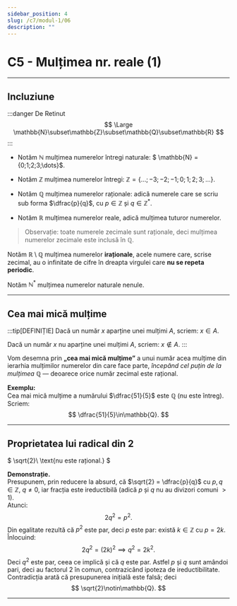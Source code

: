 ```yaml
---
sidebar_position: 4
slug: /c7/modul-1/06
description: ""
---
```


# C5 - Mulțimea nr. reale (1)

---

## Incluziune

:::danger De Retinut
$$
\Large \mathbb{N}\subset\mathbb{Z}\subset\mathbb{Q}\subset\mathbb{R}
$$
:::

- Notăm $\mathbb{N}$ mulțimea numerelor întregi naturale: $ \mathbb{N} = \{0;1;2;3;\dots\}$.

- Notăm $\mathbb{Z}$ mulțimea numerelor întregi: $\mathbb{Z} = \{\dots;-3;-2;-1;0;1;2;3;\dots\}$.

- Notăm $\mathbb{Q}$ mulțimea numerelor raționale: adică numerele care se scriu sub forma $\dfrac{p}{q}$, cu $p\in\mathbb{Z}$ și $q\in\mathbb{Z}^*$.

- Notăm $\mathbb{R}$ mulțimea numerelor reale, adică mulțimea tuturor numerelor.


> Observație: toate numerele zecimale sunt raționale, deci mulțimea numerelor zecimale este inclusă în $\mathbb{Q}$.

Notăm $\mathbb{R}\setminus\mathbb{Q}$ mulțimea numerelor **iraționale**, acele numere care, scrise zecimal, au o infinitate de cifre în dreapta virgulei care **nu se repeta periodic**.

Notăm $\mathbb{N}^*$ mulțimea numerelor naturale nenule.

---

## Cea mai mică mulțime

:::tip[DEFINIȚIE]
Dacă un număr $x$ aparține unei mulțimi $A$, scriem: $x\in A$.

Dacă un număr $x$ nu aparține unei mulțimi $A$, scriem: $x\notin A$.
:::

Vom desemna prin **„cea mai mică mulțime”** a unui număr acea mulțime din ierarhia mulțimilor numerelor din care face parte, _începând cel puțin de la mulțimea $\mathbb{Q}$_ — deoarece orice număr zecimal este rațional.

**Exemplu:**  
Cea mai mică mulțime a numărului $\dfrac{51}{5}$ este $\mathbb{Q}$ (nu este întreg). Scriem:
$$
\dfrac{51}{5}\in\mathbb{Q}.
$$

---

## Proprietatea lui radical din 2

$
\sqrt{2}\ \text{nu este rațional.}
$

**Demonstrație.**  
Presupunem, prin reducere la absurd, că $\sqrt{2} = \dfrac{p}{q}$ cu $p,q\in\mathbb{Z}$, $q\neq 0$, iar fracția este ireductibilă (adică $p$ și $q$ nu au divizori comuni $>1$).  
Atunci:
$$
2q^2 = p^2.
$$
Din egalitate rezultă că $p^2$ este par, deci $p$ este par: există $k\in\mathbb{Z}$ cu $p=2k$. Înlocuind:
$$
2q^2 = (2k)^2 \implies q^2 = 2k^2.
$$
Deci $q^2$ este par, ceea ce implică și că $q$ este par. Astfel $p$ și $q$ sunt amândoi pari, deci au factorul $2$ în comun, contrazicând ipoteza de ireductibilitate.  
Contradicția arată că presupunerea inițială este falsă; deci
$$
\sqrt{2}\notin\mathbb{Q}.
$$

---
